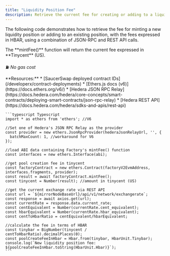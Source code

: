 ```yaml
---
title: "Liquidity Position Fee"
description: Retrieve the current fee for creating or adding to a liquidity position
---
```


The following code demonstrates how to retrieve the fee for minting a new liquidity position or adding to an existing position, with the fees expressed in HBAR, using a combination of JSON-RPC and REST API calls.

<Note>
  The **mintFee()** function will return the current fee expressed in **Tinycent** (US).
</Note>

⛽ *No gas cost*

<Tabs>
  <Tab title="JSON RPC">
    **Resources:**
    * [SaucerSwap deployed contract IDs](/developerx/contract-deployments)
    * [Ethers.js docs (v6)](https://docs.ethers.org/v6/)
    * [Hedera JSON RPC Relay](https://docs.hedera.com/hedera/core-concepts/smart-contracts/deploying-smart-contracts/json-rpc-relay)
    * [Hedera REST API](https://docs.hedera.com/hedera/sdks-and-apis/rest-api)

    ```typescript Typescript
    import * as ethers from 'ethers'; //V6

    //Set one of Hedera's JSON RPC Relay as the provider
    const provider = new ethers.JsonRpcProvider(hederaJsonRelayUrl, '', {
      batchMaxCount: 1, //workaround for V6
    });

    //load ABI data containing Factory's mintFee() function
    const interfaces = new ethers.Interface(abi);

    //get pool creation fee in tinycent
    const factoryContract = new ethers.Contract(factoryV2EvmAddress, interfaces.fragments, provider);
    const result = await factoryContract.mintFee();
    const tinycent = Number(result); //amount in tinycent (US)

    //get the current exchange rate via REST API
    const url = `${mirrorNodeBaseUrl}/api/v1/network/exchangerate`;
    const response = await axios.get(url);
    const currentRate = response.data.current_rate;
    const centEquivalent = Number(currentRate.cent_equivalent);
    const hbarEquivalent = Number(currentRate.hbar_equivalent);
    const centToHbarRatio = centEquivalent/hbarEquivalent;

    //calculate the fee in terms of HBAR
    const tinybar = BigNumber(tinycent / centToHbarRatio).decimalPlaces(0);
    const poolCreateFeeInHbar = Hbar.from(tinybar, HbarUnit.Tinybar);
    console.log(`New liquidity position fee: ${poolCreateFeeInHbar.toString(HbarUnit.Hbar)}`);
    ```
  </Tab>
</Tabs>